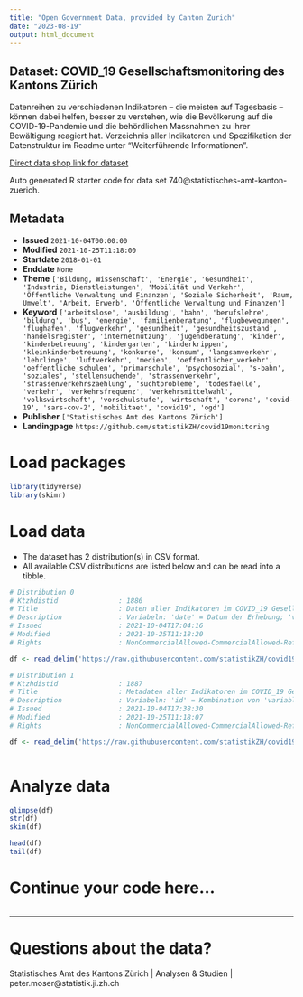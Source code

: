 ```yaml
---
title: "Open Government Data, provided by Canton Zurich"
date: "2023-08-19"
output: html_document
---
```


## Dataset: COVID_19 Gesellschaftsmonitoring des Kantons Zürich

Datenreihen zu verschiedenen Indikatoren – die meisten auf Tagesbasis – können dabei helfen, besser zu verstehen, wie die Bevölkerung auf die COVID-19-Pandemie und die behördlichen Massnahmen zu ihrer Bewältigung reagiert hat. Verzeichnis aller Indikatoren und Spezifikation der Datenstruktur im Readme unter "Weiterführende Informationen".

[Direct data shop link for dataset](https://www.zh.ch/de/politik-staat/opendata.html#/datasets/740@statistisches-amt-kanton-zuerich)

Auto generated R starter code for data set 740@statistisches-amt-kanton-zuerich.

## Metadata

- **Issued** `2021-10-04T00:00:00`
- **Modified** `2021-10-25T11:18:00`
- **Startdate** `2018-01-01`
- **Enddate** `None`
- **Theme** `['Bildung, Wissenschaft', 'Energie', 'Gesundheit', 'Industrie, Dienstleistungen', 'Mobilität und Verkehr', 'Öffentliche Verwaltung und Finanzen', 'Soziale Sicherheit', 'Raum, Umwelt', 'Arbeit, Erwerb', 'Öffentliche Verwaltung und Finanzen']`
- **Keyword** `['arbeitslose', 'ausbildung', 'bahn', 'berufslehre', 'bildung', 'bus', 'energie', 'familienberatung', 'flugbewegungen', 'flughafen', 'flugverkehr', 'gesundheit', 'gesundheitszustand', 'handelsregister', 'internetnutzung', 'jugendberatung', 'kinder', 'kinderbetreuung', 'kindergarten', 'kinderkrippen', 'kleinkinderbetreuung', 'konkurse', 'konsum', 'langsamverkehr', 'lehrlinge', 'luftverkehr', 'medien', 'oeffentlicher_verkehr', 'oeffentliche_schulen', 'primarschule', 'psychosozial', 's-bahn', 'soziales', 'stellensuchende', 'strassenverkehr', 'strassenverkehrszaehlung', 'suchtprobleme', 'todesfaelle', 'verkehr', 'verkehrsfrequenz', 'verkehrsmittelwahl', 'volkswirtschaft', 'vorschulstufe', 'wirtschaft', 'corona', 'covid-19', 'sars-cov-2', 'mobilitaet', 'covid19', 'ogd']`
- **Publisher** `['Statistisches Amt des Kantons Zürich']`
- **Landingpage** `https://github.com/statistikZH/covid19monitoring`


# Load packages

```r

library(tidyverse)
library(skimr)

```

# Load data

-   The dataset has 2 distribution(s) in CSV format.
-   All available CSV distributions are listed below and can be read into a tibble.

```r

# Distribution 0
# Ktzhdistid               : 1886
# Title                    : Daten aller Indikatoren im COVID_19 Gesellschaftsmonitoring des Kantons Zürich
# Description              : Variabeln: 'date' = Datum der Erhebung; 'value' = erhobener Wert; 'topic' = thematische Kategorie des Indikators (Liste aller Indikatoren siehe Readme unter "Weiterführende Informationen"); 'variable_short' = Kurzbezeichnung des Indikators (kein String); 'variable_long' = längere Bezeichnung des Indikators (String); 'location' = räumlicher Bezug der Erhebung, 'unit' = Masseinheit des erhobenen Werts; 'source' = Quelle der erhobenen Daten, 'update' = Aktualisierungsfrequenz, 'public' = Status der Veröffentlichung (ja/nein), 'description' = URL mit Beschreibung zur Grundlage der jeweiligen Datenerhebung, Hinweisen zur Methodik sowie Weiteren Informationen.
# Issued                   : 2021-10-04T17:04:16
# Modified                 : 2021-10-25T11:18:20
# Rights                   : NonCommercialAllowed-CommercialAllowed-ReferenceRequired

df <- read_delim('https://raw.githubusercontent.com/statistikZH/covid19monitoring/master/covid19socialmonitoring.csv')

# Distribution 1
# Ktzhdistid               : 1887
# Title                    : Metadaten aller Indikatoren im COVID_19 Gesellschaftsmonitoring des Kantons Zürich
# Description              : Variabeln: 'id' = Kombination von 'variable_short' und 'location' ergibt eindeutigen Identifkator; 'topic' = thematische Kategorie des Indikators; 'variable_short' = Kurzbezeichnung des Indikators (kein String); 'variable_long' = längere Bezeichnung des Indikators (String); 'location' = räumlicher Bezug der Erhebung, 'unit' = Masseinheit des erhobenen Werts; 'source' = Quelle der erhobenen Daten, 'update' = Aktualisierungsfrequenz, 'public' = Status der Veröffentlichung (ja/nein), 'description' = URL mit Beschreibung zur Grundlage der jeweiligen Datenerhebung, Hinweisen zur Methodik sowie Weiteren Informationen; 'last_modified' = Datum der letzten Aktualisierung; 'date_first_obs' = Startdatum der Zeitreihe (d.i. die erste erhobene Beobachtung); 'date_last_obs' = Enddatum der Zeitreihe (d.i. die letzte erhobene Beobachtung); 'sort' = alphabetische Sortierungsvariable nach 'topic' und 'variable_long'.
# Issued                   : 2021-10-04T17:38:30
# Modified                 : 2021-10-25T11:18:07
# Rights                   : NonCommercialAllowed-CommercialAllowed-ReferenceRequired

df <- read_delim('https://raw.githubusercontent.com/statistikZH/covid19monitoring/master/Metadata.csv')



```

# Analyze data

```r

glimpse(df)
str(df)
skim(df)

head(df)
tail(df)

```

# Continue your code here...

```r

```

------------------------------------------------------------------------

# Questions about the data?

Statistisches Amt des Kantons Zürich | Analysen & Studien | peter.moser@statistik.ji.zh.ch
